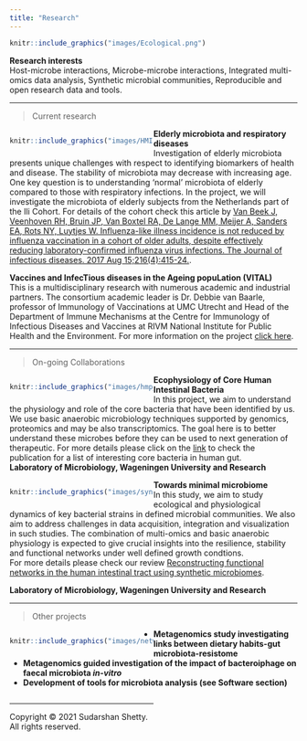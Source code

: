 ```yaml
---
title: "Research"
---
```


<style>
.column-left{
  float: left;
  width: 50%;
  text-align: left;
}

.column-right{
  float: right;
  width: 50%;
  text-align: left;
}

</style>


<div class="column-center">
```r
knitr::include_graphics("images/Ecological.png")
```
</div> 
**Research interests**      
Host-microbe interactions, Microbe-microbe interactions, Integrated multi-omics data analysis, Synthetic microbial communities, Reproducible and open research data and tools.

---------   

> Current research     

<div class="column-left">
```r
knitr::include_graphics("images/HMI.png")
```
</div>    
**Elderly microbiota and respiratory diseases**   
Investigation of elderly microbiota presents unique challenges with respect to identifying biomarkers of health and disease. The stability of microbiota may decrease with increasing age. One key question is to understanding 'normal' microbiota of elderly compared to those with respiratory infections. In the project, we will investigate the microbiota of elderly subjects from the Netherlands part of the Ili Cohort. For details of the cohort check this article by [Van Beek J, Veenhoven RH, Bruin JP, Van Boxtel RA, De Lange MM, Meijer A, Sanders EA, Rots NY, Luytjes W. Influenza-like illness incidence is not reduced by influenza vaccination in a cohort of older adults, despite effectively reducing laboratory-confirmed influenza virus infections. The Journal of infectious diseases. 2017 Aug 15;216(4):415-24.](https://academic.oup.com/jid/article/216/4/415/3958807).    


<div class="column-left">  
</div> 
**Vaccines and InfecTious diseases in the Ageing popuLation (VITAL)**   
This is a multidisciplinary research with numerous academic and industrial partners. The consortium academic leader is Dr. Debbie van Baarle, professor of Immunology of Vaccinations at UMC Utrecht and Head of the Department of Immune Mechanisms at the Centre for Immunology of Infectious Diseases and Vaccines at RIVM National Institute for Public Health and the Environment. For more information on the project [click here](https://www.rivm.nl/node/138561).    


---------  

> On-going Collaborations   

<div class="column-left">
```r
knitr::include_graphics("images/hmp_core.png")
```
</div>   

**Ecophysiology of Core Human Intestinal Bacteria**  
In this project, we aim to understand the physiology and role of the core bacteria that have been identified by us. We use basic anaerobic microbiology techniques supported by genomics, proteomics and may be also transcriptomics. The goal here is to better understand these microbes before they can be used to next generation of therapeutic. For more details please click on the [link](https://academic.oup.com/femsre/article-lookup/doi/10.1093/femsre/fuw045) to check the publication for a list of interesting core bacteria in human gut.    
**Laboratory of Microbiology, Wageningen University and Research**     


<div class="column-left">
```r
knitr::include_graphics("images/syncom.png")
```
</div>  

**Towards minimal microbiome**  
In this study, we aim to study ecological and physiological dynamics of key bacterial strains in defined microbial communities. We also aim to address challenges in data acquisition, integration and visualization in such studies. The combination of multi-omics and basic anaerobic physiology is expected to give crucial insights into the resilience, stability and functional networks under well defined growth condtions.   
For more details please check our review [Reconstructing functional networks in the human intestinal tract using synthetic microbiomes](https://www.sciencedirect.com/science/article/pii/S0958166918302301).   

**Laboratory of Microbiology, Wageningen University and Research**        

---------   

> Other projects     

<div class="column-left">
```r
knitr::include_graphics("images/network.jpg")
```
</div>

* **Metagenomics study investigating links between dietary habits-gut microbiota-resistome**     
* **Metagenomics guided investigation of the impact of bacteroiphage on faecal microbiota *in-vitro* **    
* **Development of tools for microbiota analysis (see Software section)**     

<div class="column-left"> 




---------  
<div class="column-left">  
</div> 

<p>Copyright &copy; 2021 Sudarshan Shetty. All rights reserved.</p>
